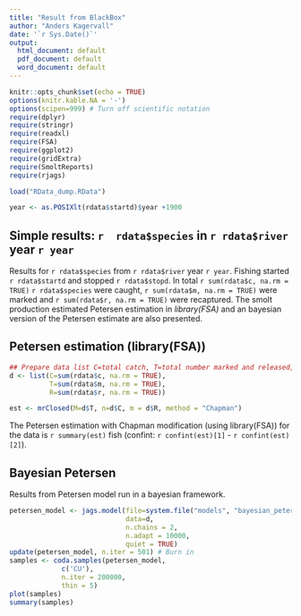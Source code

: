 ```yaml
---
title: "Result from BlackBox"
author: "Anders Kagervall"
date: '`r Sys.Date()`'
output:
  html_document: default
  pdf_document: default
  word_document: default
---
```


```r
knitr::opts_chunk$set(echo = TRUE)
options(knitr.kable.NA = '-')
options(scipen=999) # Turn off scientific notation
require(dplyr)
require(stringr)
require(readxl)
require(FSA)
require(ggplot2)
require(gridExtra)
require(SmoltReports)
require(rjags)

load("RData_dump.RData")

year <- as.POSIXlt(rdata$startd)$year +1900


```

## Simple results: `r  rdata$species` in `r rdata$river`  year `r year`

Results for `r rdata$species` from `r rdata$river` year `r year`. Fishing started `r rdata$startd` and stopped `r rdata$stopd`. In total 
`r sum(rdata$c, na.rm = TRUE)` `r rdata$species` were caught, `r sum(rdata$m, na.rm = TRUE)`
were marked and
`r sum(rdata$r, na.rm = TRUE)` were recaptured.
The smolt production estimated Petersen estimation in *library(FSA)* and an bayesian version of the Petersen estimate are also presented.


## Petersen estimation (library(FSA))
```r

## Prepare data list C=total catch, T=total number marked and released, R=total number recaptured
d <- list(C=sum(rdata$c, na.rm = TRUE),
          T=sum(rdata$m, na.rm = TRUE),
          R=sum(rdata$r, na.rm = TRUE))

est <- mrClosed(M=d$T, n=d$C, m = d$R, method = "Chapman")
```

The Petersen estimation with Chapman modification (using library(FSA)) for the data is `r summary(est)` fish (confint: `r confint(est)[1]` - `r confint(est)[2]`).

## Bayesian Petersen

Results from Petersen model run in a bayesian framework.

```r

petersen_model <- jags.model(file=system.file("models", "bayesian_petersen.bug", package="SmoltReports"),
                             data=d,
                             n.chains = 2,
                             n.adapt = 10000,
                             quiet = TRUE)
update(petersen_model, n.iter = 501) # Burn in
samples <- coda.samples(petersen_model,
             c('CU'),
             n.iter = 200000,
             thin = 5)
plot(samples)
summary(samples)
```
